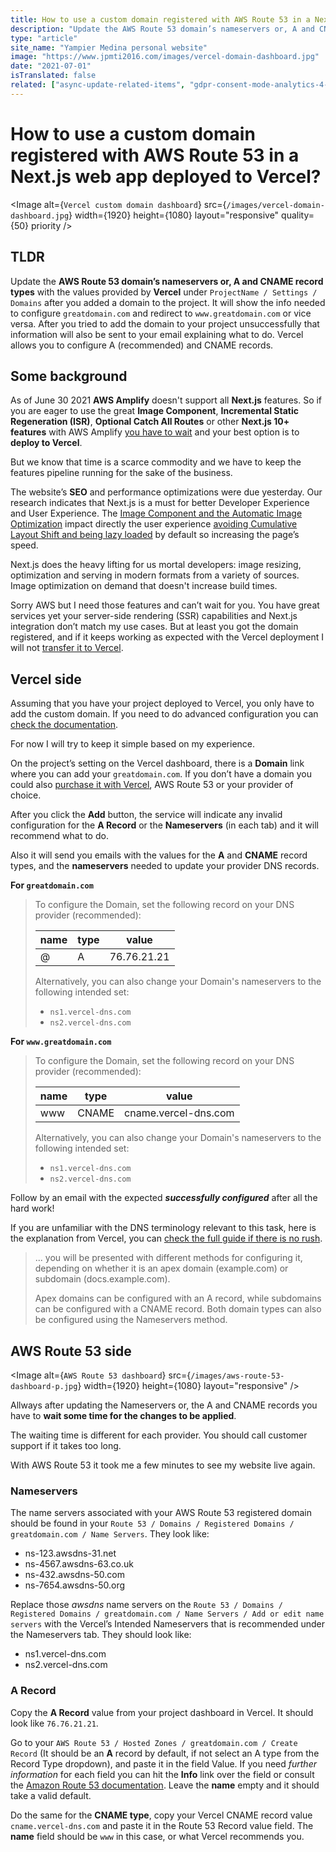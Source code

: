 ```yaml
---
title: How to use a custom domain registered with AWS Route 53 in a Next.js web app deployed to Vercel.
description: "Update the AWS Route 53 domain’s nameservers or, A and CNAME record types with the values provided by Vercel under ProjectName / Settings / Domains after you added a domain to the project. It will show the info needed to configure greatdomain.com and redirect to www.greatdomain.com or vice versa. After you tried to add the domain to your project unsuccessfully that information will also be sent to your email explaining what to do. Vercel allows you to configure A (recommended) and CNAME records."
type: "article"
site_name: "Yampier Medina personal website"
image: "https://www.jpmti2016.com/images/vercel-domain-dashboard.jpg"
date: "2021-07-01"
isTranslated: false
related: ["async-update-related-items", "gdpr-consent-mode-analytics-4-nextjs"]
---
```


# How to use a custom domain registered with AWS Route 53 in a Next.js web app deployed to Vercel?

<Image
  alt={`Vercel custom domain dashboard`}
  src={`/images/vercel-domain-dashboard.jpg`}
  width={1920}
  height={1080}
  layout="responsive"
  quality={50}
  priority
/>

## TLDR

Update the **AWS Route 53 domain’s nameservers or, A and CNAME record types** with the values provided by **Vercel** under
`ProjectName / Settings / Domains` after you added a domain to the project. It will show the info needed to configure
`greatdomain.com` and redirect to `www.greatdomain.com` or vice versa. After you tried to add the domain to your project
unsuccessfully that information will also be sent to your email explaining what to do. Vercel allows you to configure A (recommended)
and CNAME records.

## Some background

As of June 30 2021 **AWS Amplify** doesn't support all **Next.js** features. So if you are eager to use the great **Image Component**,
**Incremental Static Regeneration (ISR)**, **Optional Catch All Routes** or other **Next.js 10+ features** with AWS Amplify
[you have to wait](https://docs.aws.amazon.com/amplify/latest/userguide/server-side-rendering-amplify.html#nextjs-version-support) and
your best option is to **deploy to Vercel**.

But we know that time is a scarce commodity and we have to keep the features pipeline running for the sake of the business.

The website’s **SEO** and performance optimizations were due yesterday. Our research indicates that Next.js is a must for better Developer
Experience and User Experience. The [Image Component and the Automatic Image Optimization](https://nextjs.org/blog/next-10#built-in-image-component-and-automatic-image-optimization)
impact directly the user experience [avoiding Cumulative Layout Shift and being lazy loaded](https://nextjs.org/docs/basic-features/image-optimization)
by default so increasing the page’s speed.

Next.js does the heavy lifting for us mortal developers: image resizing, optimization and serving in modern formats from a variety of
sources. Image optimization on demand that doesn't increase build times.

Sorry AWS but I need those features and can’t wait for you. You have great services yet your server-side rendering (SSR) capabilities and
Next.js integration don’t match my use cases. But at least you got the domain registered, and if it keeps working as expected with the
Vercel deployment I will not [transfer it to Vercel](https://vercel.com/docs/custom-domains).

## Vercel side

Assuming that you have your project deployed to Vercel, you only have to add the custom domain. If you need to do advanced configuration
you can [check the documentation](https://vercel.com/docs/custom-domains).

For now I will try to keep it simple based on my experience.

On the project’s setting on the Vercel dashboard, there is a **Domain** link where you can add your `greatdomain.com`. If you don’t have a
domain you could also [purchase it with Vercel](https://vercel.com/domains?limit=24), AWS Route 53 or your provider of choice.

After you click the **Add** button, the service will indicate any invalid configuration for the **A Record** or the **Nameservers**
(in each tab) and it will recommend what to do.

Also it will send you emails with the values for the **A** and **CNAME** record types, and the **nameservers** needed to update your
provider DNS records.

**For `greatdomain.com`**

> To configure the Domain, set the following record on your DNS provider (recommended):
>
> | name | type | value       |
> | ---- | ---- | ----------- |
> | @    | A    | 76.76.21.21 |
>
> Alternatively, you can also change your Domain's nameservers to the following intended set:
>
> - `ns1.vercel-dns.com`
> - `ns2.vercel-dns.com`

**For `www.greatdomain.com`**

> To configure the Domain, set the following record on your DNS provider (recommended):
>
> | name | type  | value                |
> | ---- | ----- | -------------------- |
> | www  | CNAME | cname.vercel-dns.com |
>
> Alternatively, you can also change your Domain's nameservers to the following intended set:
>
> - `ns1.vercel-dns.com`
> - `ns2.vercel-dns.com`

Follow by an email with the expected **_successfully configured_** after all the hard work!

If you are unfamiliar with the DNS terminology relevant to this task, here is the explanation from Vercel, you can
[check the full guide if there is no rush](https://vercel.com/docs/custom-domains).

> ... you will be presented with different methods for configuring it, depending on whether it is an apex domain (example.com) or
> subdomain (docs.example.com).
>
> Apex domains can be configured with an A record, while subdomains can be configured with a CNAME record. Both domain types can also be
> configured using the Nameservers method.

## AWS Route 53 side

<Image
  alt={`AWS Route 53 dashboard`}
  src={`/images/aws-route-53-dashboard-p.jpg`}
  width={1920}
  height={1080}
  layout="responsive"
/>

Allways after updating the Nameservers or, the A and CNAME records you have to **wait some time for the changes to be applied**.

The waiting time is different for each provider. You should call customer support if it takes too long.

With AWS Route 53 it took me a few minutes to see my website live again.

### Nameservers

The name servers associated with your AWS Route 53 registered domain should be found in your
`Route 53 / Domains / Registered Domains / greatdomain.com / Name Servers`. They look like:

- ns-123.awsdns-31.net
- ns-4567.awsdns-63.co.uk
- ns-432.awsdns-50.com
- ns-7654.awsdns-50.org

Replace those _awsdns_ name servers on the `Route 53 / Domains / Registered Domains / greatdomain.com / Name Servers / Add or edit name servers` with the Vercel’s Intended Nameservers that is recommended under the Nameservers tab. They should look like:

- ns1.vercel-dns.com
- ns2.vercel-dns.com

### A Record

Copy the **A Record** value from your project dashboard in Vercel. It should look like `76.76.21.21`.

Go to your `AWS Route 53 / Hosted Zones / greatdomain.com / Create Record` (It should be an **A** record by default, if not select an A
type from the Record Type dropdown), and paste it in the field Value. If you need _further information_ for each field you can hit the
**Info** link over the field or consult the [Amazon Route 53 documentation](https://docs.aws.amazon.com/route53/?id=docs_gateway). Leave
the **name** empty and it should take a valid default.

Do the same for the **CNAME type**, copy your Vercel CNAME record value `cname.vercel-dns.com` and paste it in the Route 53 Record value
field. The **name** field should be `www` in this case, or what Vercel recommends you.
